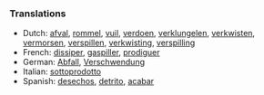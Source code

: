 
===Translations===

*Dutch: [[afval]], [[rommel]], [[vuil]], [[verdoen]], [[verklungelen]], [[verkwisten]], [[vermorsen]], [[verspillen]], [[verkwisting]], [[verspilling]]
*French: [[dissiper]], [[gaspiller]], [[prodiguer]]
*German: [[Abfall]], [[Verschwendung]]
*Italian: [[sottoprodotto]]
*Spanish: [[desechos]], [[detrito]], [[acabar]]